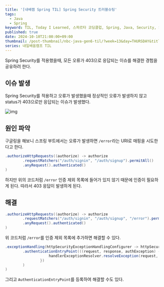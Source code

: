 ```yaml
---
title: '[내배캠 Spring TIL] Spring Security 트러블슈팅'
tags:
  - Java
  - Spring
keyword: TIL, Today I Learned, 스파르타 코딩클럽, Spring, Java, Security, Spring Security
published: true
date: 2024-10-10T21:00:00+09:00
thumbnail: /post-thumbnail/nbc-java-gen6-til/?week=13&day=THURSDAY&title=Spring Security 트러블슈팅
series: 내일배움캠프 TIL
---
```


Spring Security를 적용했을때, 모든 오류가 403으로 응답되는 이슈를 해결한 경험을 공유하려 한다.

## 이슈 발생

Spring Security를 적용하고 오류가 발생했을때 정상적인 오류가 발생하지 않고 status가 403으로만 응답되는 이슈가 발생했다.

![img](SpringSecurity403)

## 원인 파악

구글링을 해보니 스프링 부트에서는 오류가 발생하면 `/error`라는 URI로 매핑을 시도한다고 한다.

```java path="SecurityConfig.java"
.authorizeHttpRequests((authorize) -> authorize
        .requestMatchers("/auth/signin", "/auth/signup").permitAll()
        .anyRequest().authenticated()
)
```

하지만 위의 코드처럼 `/error` 인증 제외 목록에 들어가 있지 않기 때문에 인증이 필요하게 된다. 따라서 403 응답이 발생하게 된다.

## 해결

```java path="SecurityConfig.java"
.authorizeHttpRequests((authorize) -> authorize
        .requestMatchers("/auth/signin", "/auth/signup", "/error").permitAll()
        .anyRequest().authenticated()
)
```

위 코드처럼 `/error`를 인증 제외 목록에 추가하면 해결할 수 있다.

```java path="SecurityConfig.java"
.exceptionHandling(httpSecurityExceptionHandlingConfigurer -> httpSecurityExceptionHandlingConfigurer
        .authenticationEntryPoint(((request, response, authException) -> {
                    handlerExceptionResolver.resolveException(request, response, null, authException);
                })
        )
)
```

그리고 `AuthenticationEntryPoint`를 등록하여 해결할 수도 있다.
